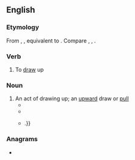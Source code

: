 ==English==

===Etymology===
From {{inh|en|enm|updrawen}}, {{m|enm|updrauen}}, equivalent to {{prefix|en|up|draw}}. Compare {{cog|nl|opdragen}}, {{cog|de|auftragen}}, {{cog|sv|uppdraga}}.

===Verb===
{{en-verb|updraws|updrawing|updrew|updrawn}}

# {{lb|en|transitive|rare}} To [[draw]] up
#: {{rfquotek|John Milton}}

===Noun===
{{en-noun}}

# An act of drawing up; an [[upward]] draw or [[pull]]
#* {{quote-text|year=2011|author=Frederic Will|title=Time, Accounts, Surplus Meaning: Settings of the Theophanic|passage=The porch mood is the condition from which there is an '''updraw''' or a downdraw.}}
#* {{quote-text|year=2013|author=Douglas Hofstadter, ‎Emmanuel Sander|title=Surfaces and Essences: Analogy as the Fuel and Fire of Thinking|passage=Wow, you're quick on the '''updraw'''!}}
#* {{quote-text|year=2016|author=Karen Sudmeier-Rieux, ‎Manuela Fernández, ‎Ivanna Penna|title=Identifying Emerging Issues in Disaster Risk Reduction, Migration, Climate Change and Sustainable Development|passage=The main risk of this area is the overabstraction of the limited shallow freshwater reserves that will result in the '''updraw''' and infiltration of saltwater as well as the salinization, sodification, and alcalinization of soils by excessive irrigation as described above {{...}}.}}

===Anagrams===
* {{anagrams|en|draw up|draw-up|upward}}